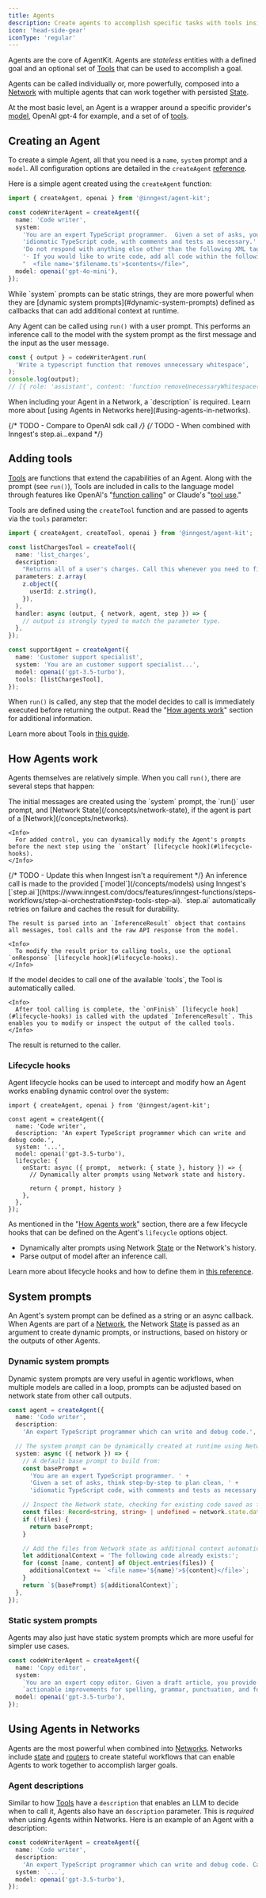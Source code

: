 ```yaml
---
title: Agents
description: Create agents to accomplish specific tasks with tools inside a network.
icon: 'head-side-gear'
iconType: 'regular'
---
```


Agents are the core of AgentKit. Agents are _stateless_ entities with a defined goal and an optional set of [Tools](/concepts/tools) that can be used to accomplish a goal.

Agents can be called individually or, more powerfully, composed into a [Network](/concepts/networks) with multiple agents that can work together with persisted [State](/concepts/state).

At the most basic level, an Agent is a wrapper around a specific provider's [model](/concepts/models), OpenAI gpt-4 for example, and a set of of [tools](/concepts/tools).

## Creating an Agent

To create a simple Agent, all that you need is a `name`, `system` prompt and a `model`. All configuration options are detailed in the `createAgent` [reference](/reference/agent). 

Here is a simple agent created using the `createAgent` function:

```ts
import { createAgent, openai } from '@inngest/agent-kit';

const codeWriterAgent = createAgent({
  name: 'Code writer',
  system:
    'You are an expert TypeScript programmer.  Given a set of asks, you think step-by-step to plan clean, ' +
    'idiomatic TypeScript code, with comments and tests as necessary.' +
    'Do not respond with anything else other than the following XML tags:' +
    '- If you would like to write code, add all code within the following tags (replace $filename and $contents appropriately):' +
    "  <file name='$filename.ts'>$contents</file>",
  model: openai('gpt-4o-mini'),
});
```

<Tip>
  While `system` prompts can be static strings, they are more powerful when they
  are [dynamic system prompts](#dynamic-system-prompts) defined as callbacks
  that can add additional context at runtime.
</Tip>

Any Agent can be called using `run()` with a user prompt. This performs an inference call to the model with the system prompt as the first message and the input as the user message.

```ts
const { output } = codeWriterAgent.run(
  'Write a typescript function that removes unnecessary whitespace',
);
console.log(output);
// [{ role: 'assistant', content: 'function removeUnecessaryWhitespace(...' }]
```

<Tip>
  When including your Agent in a Network, a `description` is required. Learn
  more about [using Agents in Networks here](#using-agents-in-networks).
</Tip>

{/* TODO - Compare to OpenAI sdk call */}
{/* TODO - When combined with Inngest's step.ai...expand */}

## Adding tools

[Tools](/concepts/tools) are functions that extend the capabilities of an Agent. Along with the prompt (see `run()`), Tools are included in calls to the language model through features like OpenAI's "[function calling](https://platform.openai.com/docs/guides/function-calling)" or Claude's "[tool use](https://docs.anthropic.com/en/docs/build-with-claude/tool-use)."

Tools are defined using the `createTool` function and are passed to agents via the `tools` parameter:

```ts
import { createAgent, createTool, openai } from '@inngest/agent-kit';

const listChargesTool = createTool({
  name: 'list_charges',
  description:
    "Returns all of a user's charges. Call this whenever you need to find one or more charges between a date range.",
  parameters: z.array(
    z.object({
      userId: z.string(),
    }),
  ),
  handler: async (output, { network, agent, step }) => {
    // output is strongly typed to match the parameter type.
  },
});

const supportAgent = createAgent({
  name: 'Customer support specialist',
  system: 'You are an customer support specialist...',
  model: openai('gpt-3.5-turbo'),
  tools: [listChargesTool],
});
```

When `run()` is called, any step that the model decides to call is immediately executed before returning the output. Read the "[How agents work](#how-agents-work)" section for additional information.

Learn more about Tools in [this guide](/concepts/tools).

## How Agents work

Agents themselves are relatively simple. When you call `run()`, there are several steps that happen:

<Steps>
  <Step title="Preparing the prompts">
    The initial messages are created using the `system` prompt, the `run()` user
    prompt, and [Network State](/concepts/network-state), if the agent is part
    of a [Network](/concepts/networks).

    <Info>
      For added control, you can dynamically modify the Agent's prompts before the next step using the `onStart` [lifecycle hook](#lifecycle-hooks).
    </Info>

  </Step>
  <Step title="Inference call">
    {/* TODO - Update this when Inngest isn't a requirement */}
    An inference call is made to the provided [`model`](/concepts/models) using Inngest's [`step.ai`](https://www.inngest.com/docs/features/inngest-functions/steps-workflows/step-ai-orchestration#step-tools-step-ai). `step.ai` automatically retries on failure and caches the result for durability.

    The result is parsed into an `InferenceResult` object that contains all messages, tool calls and the raw API response from the model.

    <Info>
      To modify the result prior to calling tools, use the optional `onResponse` [lifecycle hook](#lifecycle-hooks).
    </Info>

  </Step>
  <Step title="Tool calling">
    If the model decides to call one of the available `tools`, the Tool is automatically called.

    <Info>
      After tool calling is complete, the `onFinish` [lifecycle hook](#lifecycle-hooks) is called with the updated `InferenceResult`. This enables you to modify or inspect the output of the called tools.
    </Info>

  </Step>
  <Step title="Complete">
    The result is returned to the caller.
  </Step>
</Steps>

### Lifecycle hooks

Agent lifecycle hooks can be used to intercept and modify how an Agent works enabling dynamic control over the system:

```tsx
import { createAgent, openai } from '@inngest/agent-kit';

const agent = createAgent({
  name: 'Code writer',
  description: 'An expert TypeScript programmer which can write and debug code.',
  system: '...',
  model: openai('gpt-3.5-turbo'),
  lifecycle: {
    onStart: async ({ prompt,  network: { state }, history }) => {
      // Dynamically alter prompts using Network state and history.

      return { prompt, history }
    },
  },
});
```

As mentioned in the "[How Agents work](#how-agents-work)" section, there are a few lifecycle hooks that can be defined on the Agent's `lifecycle` options object.

- Dynamically alter prompts using Network [State](/concepts/state) or the Network's history.
- Parse output of model after an inference call.

Learn more about lifecycle hooks and how to define them in [this reference](/reference/create-agent#lifecycle).

## System prompts

An Agent's system prompt can be defined as a string or an async callback. When Agents are part of a [Network](/concepts/networks), the Network [State](/concepts/state) is passed as an argument to create dynamic prompts, or instructions, based on history or the outputs of other Agents.

### Dynamic system prompts

Dynamic system prompts are very useful in agentic workflows, when multiple models are called in a loop, prompts can be adjusted based on network state from other call outputs.

```ts
const agent = createAgent({
  name: 'Code writer',
  description:
    'An expert TypeScript programmer which can write and debug code.',

  // The system prompt can be dynamically created at runtime using Network state:
  system: async ({ network }) => {
    // A default base prompt to build from:
    const basePrompt =
      'You are an expert TypeScript programmer. ' +
      'Given a set of asks, think step-by-step to plan clean, ' +
      'idiomatic TypeScript code, with comments and tests as necessary.';

    // Inspect the Network state, checking for existing code saved as files:
    const files: Record<string, string> | undefined = network.state.data.files;
    if (!files) {
      return basePrompt;
    }

    // Add the files from Network state as additional context automatically
    let additionalContext = 'The following code already exists:';
    for (const [name, content] of Object.entries(files)) {
      additionalContext += `<file name='${name}'>${content}</file>`;
    }
    return `${basePrompt} ${additionalContext}`;
  },
});
```

### Static system prompts

Agents may also just have static system prompts which are more useful for simpler use cases.

```ts
const codeWriterAgent = createAgent({
  name: 'Copy editor',
  system:
    `You are an expert copy editor. Given a draft article, you provide ` +
    `actionable improvements for spelling, grammar, punctuation, and formatting.`,
  model: openai('gpt-3.5-turbo'),
});
```

## Using Agents in Networks

Agents are the most powerful when combined into [Networks](/concepts/networks). Networks include [state](/concepts/state) and [routers](/concepts/routers) to create stateful workflows that can enable Agents to work together to accomplish larger goals.

### Agent descriptions

Similar to how [Tools](/concepts/tools) have a `description` that enables an LLM to decide when to call it, Agents also have an `description` parameter. This is _required_ when using Agents within Networks. Here is an example of an Agent with a description:

```ts
const codeWriterAgent = createAgent({
  name: 'Code writer',
  description:
    'An expert TypeScript programmer which can write and debug code. Call this when custom code is required to complete a task.',
  system: `...`,
  model: openai('gpt-3.5-turbo'),
});
```
